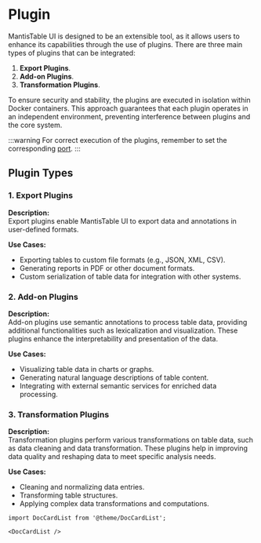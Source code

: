 # Plugin

MantisTable UI is designed to be an extensible tool, as it allows users to enhance its capabilities through the use of plugins.
There are three main types of plugins that can be integrated:

1. **Export Plugins**.
2. **Add-on Plugins**.
3. **Transformation Plugins**.

To ensure security and stability, the plugins are executed in isolation within Docker containers.
This approach guarantees that each plugin operates in an independent environment, preventing interference between plugins and the core system.

:::warning
For correct execution of the plugins, remember to set the corresponding [port](/docs/getting-started/configuration#plugins).
:::

## Plugin Types

### 1. Export Plugins

**Description:**  
Export plugins enable MantisTable UI to export data and annotations in user-defined formats.

**Use Cases:**

- Exporting tables to custom file formats (e.g., JSON, XML, CSV).
- Generating reports in PDF or other document formats.
- Custom serialization of table data for integration with other systems.

### 2. Add-on Plugins

**Description:**  
Add-on plugins use semantic annotations to process table data, providing additional functionalities such as lexicalization and visualization.
These plugins enhance the interpretability and presentation of the data.

**Use Cases:**

- Visualizing table data in charts or graphs.
- Generating natural language descriptions of table content.
- Integrating with external semantic services for enriched data processing.

### 3. Transformation Plugins

**Description:**  
Transformation plugins perform various transformations on table data, such as data cleaning and data transformation. These plugins help in improving data quality and reshaping data to meet specific analysis needs.

**Use Cases:**

- Cleaning and normalizing data entries.
- Transforming table structures.
- Applying complex data transformations and computations.

```mdx-code-block
import DocCardList from '@theme/DocCardList';

<DocCardList />
```
